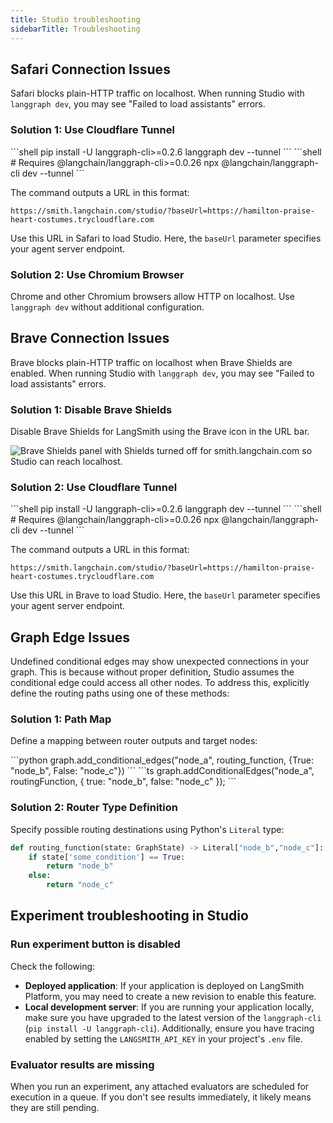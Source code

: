 ```yaml
---
title: Studio troubleshooting
sidebarTitle: Troubleshooting
---
```


## Safari Connection Issues

Safari blocks plain-HTTP traffic on localhost. When running Studio with `langgraph dev`, you may see "Failed to load assistants" errors.

### Solution 1: Use Cloudflare Tunnel

<Tabs>
    <Tab title="Python">
    ```shell
    pip install -U langgraph-cli>=0.2.6
    langgraph dev --tunnel
    ```
    </Tab>
    <Tab title="JS">
    ```shell
    # Requires @langchain/langgraph-cli>=0.0.26
    npx @langchain/langgraph-cli dev --tunnel
    ```
    </Tab>
</Tabs>

The command outputs a URL in this format:

```shell
https://smith.langchain.com/studio/?baseUrl=https://hamilton-praise-heart-costumes.trycloudflare.com
```

Use this URL in Safari to load Studio. Here, the `baseUrl` parameter specifies your agent server endpoint.

### Solution 2: Use Chromium Browser

Chrome and other Chromium browsers allow HTTP on localhost. Use `langgraph dev` without additional configuration.

## Brave Connection Issues

Brave blocks plain-HTTP traffic on localhost when Brave Shields are enabled. When running Studio with `langgraph dev`, you may see "Failed to load assistants" errors.

### Solution 1: Disable Brave Shields

Disable Brave Shields for LangSmith using the Brave icon in the URL bar.

![Brave Shields panel with Shields turned off for smith.langchain.com so Studio can reach localhost.](/langsmith/images/brave-shields.png)

### Solution 2: Use Cloudflare Tunnel

<Tabs>
    <Tab title="Python">
    ```shell
    pip install -U langgraph-cli>=0.2.6
    langgraph dev --tunnel
    ```
    </Tab>
    <Tab title="JS">
    ```shell
    # Requires @langchain/langgraph-cli>=0.0.26
    npx @langchain/langgraph-cli dev --tunnel
    ```
    </Tab>
</Tabs>

The command outputs a URL in this format:

```shell
https://smith.langchain.com/studio/?baseUrl=https://hamilton-praise-heart-costumes.trycloudflare.com
```

Use this URL in Brave to load Studio. Here, the `baseUrl` parameter specifies your agent server endpoint.

## Graph Edge Issues

Undefined conditional edges may show unexpected connections in your graph. This is
because without proper definition, Studio assumes the conditional edge could access all other nodes. To address this, explicitly define the routing paths using one of these methods:

### Solution 1: Path Map

Define a mapping between router outputs and target nodes:

<Tabs>
    <Tab title="Python">
    ```python
    graph.add_conditional_edges("node_a", routing_function, {True: "node_b", False: "node_c"})
    ```
    </Tab>
    <Tab title="Javascript">
    ```ts
    graph.addConditionalEdges("node_a", routingFunction, { true: "node_b", false: "node_c" });
    ```
    </Tab>
</Tabs>

<a id="python"></a>
### Solution 2: Router Type Definition

Specify possible routing destinations using Python's `Literal` type:

```python
def routing_function(state: GraphState) -> Literal["node_b","node_c"]:
    if state['some_condition'] == True:
        return "node_b"
    else:
        return "node_c"
```

## Experiment troubleshooting in Studio

### **Run experiment** button is disabled

Check the following:

- **Deployed application**: If your application is deployed on LangSmith Platform, you may need to create a new revision to enable this feature.
- **Local development server**: If you are running your application locally, make sure you have upgraded to the latest version of the `langgraph-cli` (`pip install -U langgraph-cli`). Additionally, ensure you have tracing enabled by setting the `LANGSMITH_API_KEY` in your project's `.env` file.

### Evaluator results are missing

When you run an experiment, any attached evaluators are scheduled for execution in a queue. If you don't see results immediately, it likely means they are still pending.
